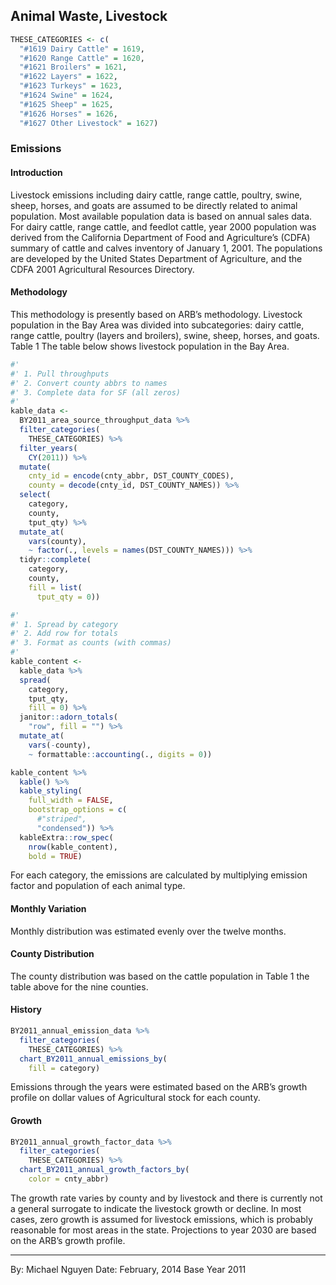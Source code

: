 ## Animal Waste, Livestock {#misc_other-animal_waste-livestock}

```r
THESE_CATEGORIES <- c(
  "#1619 Dairy Cattle" = 1619,
  "#1620 Range Cattle" = 1620,
  "#1621 Broilers" = 1621,
  "#1622 Layers" = 1622,
  "#1623 Turkeys" = 1623,
  "#1624 Swine" = 1624,
  "#1625 Sheep" = 1625,
  "#1626 Horses" = 1626,
  "#1627 Other Livestock" = 1627)
```

### Emissions

#### Introduction {-}

Livestock emissions including dairy cattle, range cattle, poultry, swine, sheep, horses, and goats are assumed to be directly related to animal population. Most available population data is based on annual sales data. For dairy cattle, range cattle, and feedlot cattle, year 2000 population was derived from the California Department of Food and Agriculture’s (CDFA) summary of cattle and calves inventory of January 1, 2001. The populations are developed by the United States Department of Agriculture, and the CDFA 2001 Agricultural Resources Directory.

#### Methodology {#misc_other-animal_waste-livestock-methodology -}

This methodology is presently based on ARB's methodology. Livestock population in the Bay Area was divided into subcategories: dairy cattle, range cattle, poultry (layers and broilers), swine, sheep, horses, and goats. <span style="strike">Table 1</span> The table below shows livestock population in the Bay Area.

```r
#' 
#' 1. Pull throughputs
#' 2. Convert county abbrs to names
#' 3. Complete data for SF (all zeros)
#'
kable_data <-
  BY2011_area_source_throughput_data %>%
  filter_categories(
    THESE_CATEGORIES) %>%
  filter_years(
    CY(2011)) %>%
  mutate(
    cnty_id = encode(cnty_abbr, DST_COUNTY_CODES),
    county = decode(cnty_id, DST_COUNTY_NAMES)) %>%
  select(
    category,
    county,
    tput_qty) %>%
  mutate_at(
    vars(county),
    ~ factor(., levels = names(DST_COUNTY_NAMES))) %>%
  tidyr::complete(
    category,
    county,
    fill = list(
      tput_qty = 0))

#' 
#' 1. Spread by category
#' 2. Add row for totals
#' 3. Format as counts (with commas)
#'
kable_content <-
  kable_data %>%
  spread(
    category,
    tput_qty,
    fill = 0) %>%
  janitor::adorn_totals(
    "row", fill = "") %>%
  mutate_at(
    vars(-county),
    ~ formattable::accounting(., digits = 0)) 

kable_content %>%
  kable() %>%
  kable_styling(
    full_width = FALSE,
    bootstrap_options = c(
      #"striped", 
      "condensed")) %>%
  kableExtra::row_spec(
    nrow(kable_content),
    bold = TRUE)
```

For each category, the emissions are calculated by multiplying emission factor and population of each animal type.

#### Monthly Variation {-}

Monthly distribution was estimated evenly over the twelve months.

#### County Distribution {-}

The county distribution was based on the cattle population in <span style="strike">Table 1</span> the table above for the nine counties.

#### History {-}

```r
BY2011_annual_emission_data %>%
  filter_categories(
    THESE_CATEGORIES) %>%
  chart_BY2011_annual_emissions_by(
    fill = category) 
```

Emissions through the years were estimated based on the ARB's growth profile on dollar values of Agricultural stock for each county.

#### Growth {-}

```r
BY2011_annual_growth_factor_data %>%
  filter_categories(
    THESE_CATEGORIES) %>%
  chart_BY2011_annual_growth_factors_by(
    color = cnty_abbr) 
```

The growth rate varies by county and by livestock and there is currently not a general surrogate to indicate the livestock growth or decline. In most cases, zero growth is assumed for livestock emissions, which is probably reasonable for most areas in the state. Projections to year 2030 are based on the ARB's growth profile.

***

By: Michael Nguyen 
Date: February, 2014 
Base Year 2011
